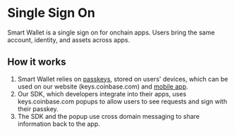 # Single Sign On

Smart Wallet is a single sign on for onchain apps. Users bring the same account, identity, and assets across apps.

## How it works

1. Smart Wallet relies on [passkeys](/identity/smart-wallet/features/built-in/passkeys), stored on users' devices, which can be used on our website (keys.coinbase.com) and [mobile app](https://www.coinbase.com/wallet).
2. Our SDK, which developers integrate into their apps, uses keys.coinbase.com popups to allow users to see requests and sign with their passkey.
3. The SDK and the popup use cross domain messaging to share information back to the app.
